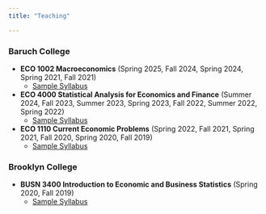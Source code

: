 ---
title: "Teaching"

---


### Baruch College

- **ECO 1002 Macroeconomics** (Spring 2025, Fall 2024, Spring 2024, Spring 2021, Fall 2021)
    + [Sample Syllabus](/teaching_content/ECO 1002/Macro-Spring-2025-Aman-Desai.pdf)

- **ECO 4000 Statistical Analysis for Economics and Finance** (Summer 2024, Fall 2023, Summer 2023, Spring 2023, Fall 2022, Summer 2022, Spring 2022)
    + [Sample Syllabus](/teaching_content/ECO 4000/ECO_4000_Spring_2022.html)

- **ECO 1110 Current Economic Problems** (Spring 2022, Fall 2021, Spring 2021, Fall 2020, Spring 2020, Fall 2019)
    + [Sample Syllabus](/teaching_content/ECO 1110/ECO_1110_Spring_2022.html)


    
### Brooklyn College    

- **BUSN 3400 Introduction to Economic and Business Statistics** (Spring 2020, Fall 2019)
    + [Sample Syllabus](/teaching_content/BUSN 3400/Syllabus_3400Spring2020.docx)
    